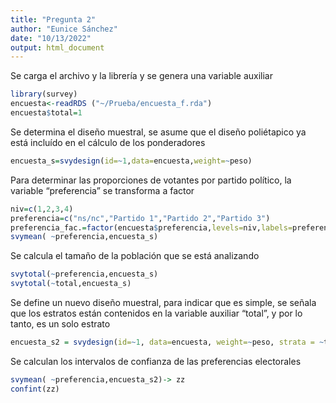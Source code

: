 ```yaml
---
title: "Pregunta 2"
author: "Eunice Sánchez"
date: "10/13/2022"
output: html_document
---
```


Se carga el archivo y la librería y se genera una variable auxiliar
```r
library(survey)
encuesta<-readRDS ("~/Prueba/encuesta_f.rda")
encuesta$total=1

```

Se determina el diseño muestral, se asume que el diseño poliétapico ya está incluído en el cálculo de los ponderadores

```r
encuesta_s=svydesign(id=~1,data=encuesta,weight=~peso)

```

Para determinar las proporciones de votantes por partido político, la variable "preferencia" se transforma a factor

```r
niv=c(1,2,3,4)
preferencia=c("ns/nc","Partido 1","Partido 2","Partido 3")
preferencia_fac.=factor(encuesta$preferencia,levels=niv,labels=preferencia)
svymean( ~preferencia,encuesta_s)
```


Se calcula el tamaño de la población que se está analizando


```r
svytotal(~preferencia,encuesta_s)
svytotal(~total,encuesta_s)
```


Se define un nuevo diseño muestral, para indicar que es simple, se señala que los estratos están contenidos en la variable auxiliar "total", y por lo tanto, es un solo estrato

```r
encuesta_s2 = svydesign(id=~1, data=encuesta, weight=~peso, strata = ~total)
```

Se calculan los intervalos de confianza de las preferencias electorales

```r

svymean( ~preferencia,encuesta_s2)-> zz
confint(zz)

```



